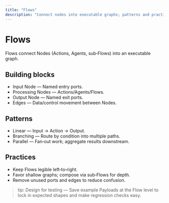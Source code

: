 ```yaml
---
title: "Flows"
description: "Connect nodes into executable graphs; patterns and practices"
---
```


# Flows

Flows connect Nodes (Actions, Agents, sub‑Flows) into an executable graph.

## Building blocks
- Input Node — Named entry ports.
- Processing Nodes — Actions/Agents/Flows.
- Output Node — Named exit ports.
- Edges — Data/control movement between Nodes.

## Patterns
- Linear — Input → Action → Output.
- Branching — Route by condition into multiple paths.
- Parallel — Fan‑out work; aggregate results downstream.

## Practices
- Keep Flows legible left‑to‑right.
- Favor shallow graphs; compose via sub‑Flows for depth.
- Remove unused ports and edges to reduce confusion.

> tip: Design for testing — Save example Payloads at the Flow level to lock in expected shapes and make regression checks easy.
